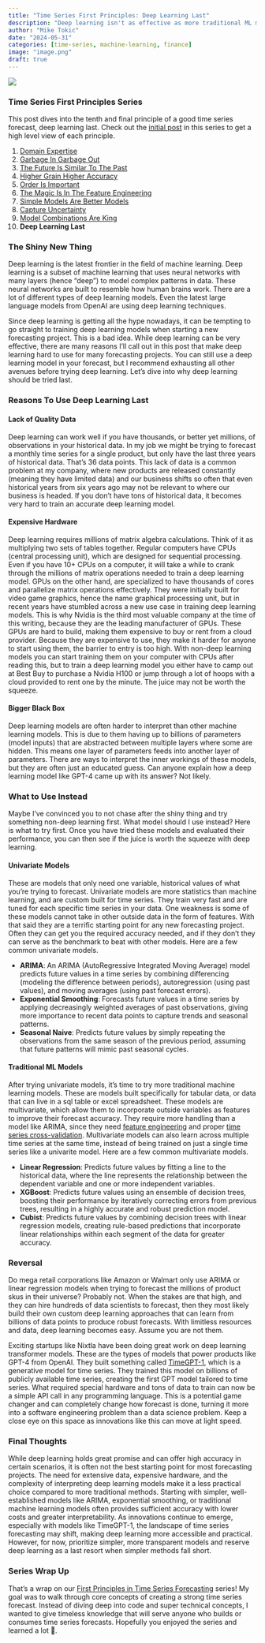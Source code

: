 ```yaml
---
title: "Time Series First Principles: Deep Learning Last"
description: "Deep learning isn't as effective as more traditional ML models"
author: "Mike Tokic"
date: "2024-05-31"
categories: [time-series, machine-learning, finance]
image: "image.png"
draft: true
---
```


![](./image.png)

### Time Series First Principles Series

This post dives into the tenth and final principle of a good time series forecast, deep learning last. Check out the [initial post](https://mftokic.github.io/posts/2024-03-26-time-series-first-principles-initial/) in this series to get a high level view of each principle. 

1. [Domain Expertise](https://mftokic.github.io/posts/2024-04-02-time-series-domain-expertise/)
2. [Garbage In Garbage Out](https://mftokic.github.io/posts/2024-04-08-time-series-garbage/)
3. [The Future Is Similar To The Past](https://mftokic.github.io/posts/2024-04-11-time-series-past-future/)
4. [Higher Grain Higher Accuracy](https://mftokic.github.io/posts/2024-04-18-time-series-grain/)
5. [Order Is Important](https://mftokic.github.io/posts/2024-04-23-time-series-order/)
6. [The Magic Is In The Feature Engineering](https://mftokic.github.io/posts/2024-05-01-time-series-features/)
7. [Simple Models Are Better Models](https://mftokic.github.io/posts/2024-05-03-time-series-simple-models/)
8. [Capture Uncertainty](https://mftokic.github.io/posts/2024-05-07-time-series-capture-uncertainty/)
9. [Model Combinations Are King](https://mftokic.github.io/posts/2024-05-28-time-series-model-avg/)
10. **Deep Learning Last**

### The Shiny New Thing

Deep learning is the latest frontier in the field of machine learning. Deep learning is a subset of machine learning that uses neural networks with many layers (hence "deep") to model complex patterns in data. These neural networks are built to resemble how human brains work. There are a lot of different types of deep learning models. Even the latest large language models from OpenAI are using deep learning techniques. 

Since deep learning is getting all the hype nowadays, it can be tempting to go straight to training deep learning models when starting a new forecasting project. This is a bad idea. While deep learning can be very effective, there are many reasons I'll call out in this post that make deep learning hard to use for many forecasting projects. You can still use a deep learning model in your forecast, but I recommend exhausting all other avenues before trying deep learning. Let's dive into why deep learning should be tried last. 

### Reasons To Use Deep Learning Last

#### **Lack of Quality Data**

Deep learning can work well if you have thousands, or better yet millions, of observations in your historical data. In my job we might be trying to forecast a monthly time series for a single product, but only have the last three years of historical data. That's 36 data points. This lack of data is a common problem at my company, where new products are released constantly (meaning they have limited data) and our business shifts so often that even historical years from six years ago may not be relevant to where our business is headed. If you don't have tons of historical data, it becomes very hard to train an accurate deep learning model. 

#### **Expensive Hardware**

Deep learning requires millions of matrix algebra calculations. Think of it as multiplying two sets of tables together. Regular computers have CPUs (central processing unit), which are designed for sequential processing. Even if you have 10+ CPUs on a computer, it will take a while to crank through the millions of matrix operations needed to train a deep learning model. GPUs on the other hand, are specialized to have thousands of cores and parallelize matrix operations effectively. They were initially built for video game graphics, hence the name graphical processing unit, but in recent years have stumbled across a new use case in training deep learning models. This is why Nvidia is the third most valuable company at the time of this writing, because they are the leading manufacturer of GPUs. These GPUs are hard to build, making them expensive to buy or rent from a cloud provider. Because they are expensive to use, they make it harder for anyone to start using them, the barrier to entry is too high. With non-deep learning models you can start training them on your computer with CPUs after reading this, but to train a deep learning model you either have to camp out at Best Buy to purchase a Nvidia H100 or jump through a lot of hoops with a cloud provided to rent one by the minute. The juice may not be worth the squeeze. 

#### **Bigger Black Box**

Deep learning models are often harder to interpret than other machine learning models. This is due to them having up to billions of parameters (model inputs) that are abstracted between multiple layers where some are hidden. This means one layer of parameters feeds into another layer of parameters. There are ways to interpret the inner workings of these models, but they are often just an educated guess. Can anyone explain how a deep learning model like GPT-4 came up with its answer? Not likely. 

### What to Use Instead

Maybe I've convinced you to not chase after the shiny thing and try something non-deep learning first. What model should I use instead? Here is what to try first. Once you have tried these models and evaluated their performance, you can then see if the juice is worth the squeeze with deep learning. 

#### **Univariate Models**

These are models that only need one variable, historical values of what you're trying to forecast. Univariate models are more statistics than machine learning, and are custom built for time series. They train very fast and are tuned for each specific time series in your data. One weakness is some of these models cannot take in other outside data in the form of features. With that said they are a terrific starting point for any new forecasting project. Often they can get you the required accuracy needed, and if they don't they can serve as the benchmark to beat with other models. Here are a few common univariate models. 

- **ARIMA**: An ARIMA (AutoRegressive Integrated Moving Average) model predicts future values in a time series by combining differencing (modeling the difference between periods), autoregression (using past values), and moving averages (using past forecast errors).
- **Exponential Smoothing**: Forecasts future values in a time series by applying decreasingly weighted averages of past observations, giving more importance to recent data points to capture trends and seasonal patterns.
- **Seasonal Naive**: Predicts future values by simply repeating the observations from the same season of the previous period, assuming that future patterns will mimic past seasonal cycles.

#### **Traditional ML Models**

After trying univariate models, it's time to try more traditional machine learning models. These are models built specifically for tabular data, or data that can live in a sql table or excel spreadsheet. These models are multivariate, which allow them to incorporate outside variables as features to improve their forecast accuracy. They require more handling than a model like ARIMA, since they need [feature engineering](https://mftokic.github.io/posts/2024-05-01-time-series-features/index.html) and proper [time series cross-validation](https://mftokic.github.io/posts/2024-05-01-time-series-features/index.html). Multivariate models can also learn across multiple time series at the same time, instead of being trained on just a single time series like a univarite model. Here are a few common multivariate models. 

- **Linear Regression**: Predicts future values by fitting a line to the historical data, where the line represents the relationship between the dependent variable and one or more independent variables.
- **XGBoost**: Predicts future values using an ensemble of decision trees, boosting their performance by iteratively correcting errors from previous trees, resulting in a highly accurate and robust prediction model.
- **Cubist**: Predicts future values by combining decision trees with linear regression models, creating rule-based predictions that incorporate linear relationships within each segment of the data for greater accuracy.

### Reversal 

Do mega retail corporations like Amazon or Walmart only use ARIMA or linear regression models when trying to forecast the millions of product skus in their universe? Probably not. When the stakes are that high, and they can hire hundreds of data scientists to forecast, then they most likely build their own custom deep learning approaches that can learn from billions of data points to produce robust forecasts. With limitless resources and data, deep learning becomes easy. Assume you are not them. 

Exciting startups like Nixtla have been doing great work on deep learning transformer models. These are the types of models that power products like GPT-4 from OpenAI. They built something called [TimeGPT-1](https://docs.nixtla.io/), which is a generative model for time series. They trained this model on billions of publicly available time series, creating the first GPT model tailored to time series. What required special hardware and tons of data to train can now be a simple API call in any programming language. This is a potential game changer and can completely change how forecast is done, turning it more into a software engineering problem than a data science problem. Keep a close eye on this space as innovations like this can move at light speed. 

### Final Thoughts

While deep learning holds great promise and can offer high accuracy in certain scenarios, it is often not the best starting point for most forecasting projects. The need for extensive data, expensive hardware, and the complexity of interpreting deep learning models make it a less practical choice compared to more traditional methods. Starting with simpler, well-established models like ARIMA, exponential smoothing, or traditional machine learning models often provides sufficient accuracy with lower costs and greater interpretability. As innovations continue to emerge, especially with models like TimeGPT-1, the landscape of time series forecasting may shift, making deep learning more accessible and practical. However, for now, prioritize simpler, more transparent models and reserve deep learning as a last resort when simpler methods fall short.

### Series Wrap Up

That's a wrap on our [First Principles in Time Series Forecasting](https://mftokic.github.io/posts/2024-03-26-time-series-first-principles-initial/) series! My goal was to walk through core concepts of creating a strong time series forecast. Instead of diving deep into code and super technical concepts, I wanted to give timeless knowledge that will serve anyone who builds or consumes time series forecasts. Hopefully you enjoyed the series and learned a lot 🤞. 